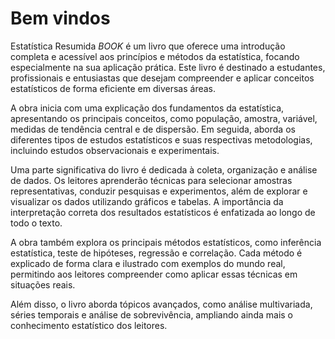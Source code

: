 # Bem vindos {.unnumbered}

Estatística Resumida *BOOK* é um livro que oferece uma introdução completa e acessível aos princípios e métodos da estatística, focando especialmente na sua aplicação prática. Este livro é destinado a estudantes, profissionais e entusiastas que desejam compreender e aplicar conceitos estatísticos de forma eficiente em diversas áreas.

A obra inicia com uma explicação dos fundamentos da estatística, apresentando os principais conceitos, como população, amostra, variável, medidas de tendência central e de dispersão. Em seguida, aborda os diferentes tipos de estudos estatísticos e suas respectivas metodologias, incluindo estudos observacionais e experimentais.

Uma parte significativa do livro é dedicada à coleta, organização e análise de dados. Os leitores aprenderão técnicas para selecionar amostras representativas, conduzir pesquisas e experimentos, além de explorar e visualizar os dados utilizando gráficos e tabelas. A importância da interpretação correta dos resultados estatísticos é enfatizada ao longo de todo o texto.

A obra também explora os principais métodos estatísticos, como inferência estatística, teste de hipóteses, regressão e correlação. Cada método é explicado de forma clara e ilustrado com exemplos do mundo real, permitindo aos leitores compreender como aplicar essas técnicas em situações reais.

Além disso, o livro aborda tópicos avançados, como análise multivariada, séries temporais e análise de sobrevivência, ampliando ainda mais o conhecimento estatístico dos leitores.

